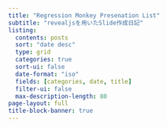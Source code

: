 ```yaml
---
title: "Regression Monkey Presenation List"
subtitle: "revealjsを用いたSlide作成日記"
listing:
  contents: posts
  sort: "date desc"
  type: grid
  categories: true
  sort-ui: false
  date-format: "iso"
  fields: [categories, date, title]  
  filter-ui: false
  max-description-length: 80
page-layout: full
title-block-banner: true
---
```

